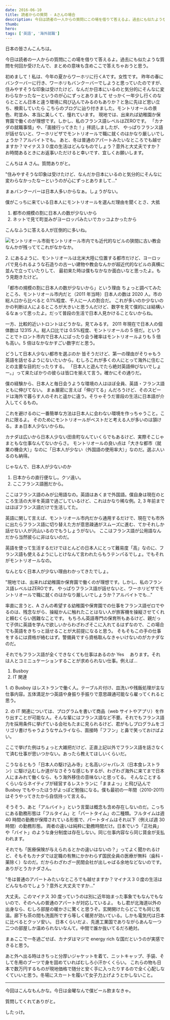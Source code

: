 ```yaml
---
date: 2016-06-10
title: 読者からの質問 - Aさんの場合
description: 今日は読者の一人からの質問にこの場を借りて答えるよ。過去にも似たような質問を何回か受けたんで、まとめの意味も含めここで答えちゃおうと思う。
thumb:
hero:
tags: ['英語', '海外就職']
---
```


日本の皆さんこんちは。

今日は読者の一人からの質問にこの場を借りて答えるよ。過去にも似たような質問を何回か受けたんで、まとめの意味も含めここで答えちゃおうと思う。

<div class='quote'>
  初めまして！私は、今年の夏からワーホリに行くAです。女性です。
  昨年の春にバンクーバーに行き、ワーホリもバンクーバーでしようと思っていたのですが、
  住みやすそうな印象は受けたけど、なんだか日本にいるのと気分的にそんなに変わらなかったなーというのが心にずっとありまして
  せっかく一年少し行くのならとことん日本と違う環境に飛び込んでみるのもありか？と急に先ほど思い立ち、検索していたら
  こちらのブログに辿り付きました。モントリオールの景色、町並み、本当に美しくて、憧れています。
  現地では、出来れば幼稚園か保育園で働くのが理想です。しかし、私のフランス語レベルはZEROです。
  「カナダの就職事情」や、「面接行ってきた！」拝読しましたが、
  やっぱりフランス語が話せないと、ワーホリビザでモントリオールで職に就くのはかなり厳しいでしょうか？アルバイトでも。
  あと、冬は普通のアパートみたいなところでも越せますか？マイナス３０度の生活はどんなものでしょう？意外と大丈夫ですか？
  お時間あるときにお返事いただけると幸いです、宜しくお願いします。

こんちは A さん。質問ありがと。

<div class='quote'>
  "住みやすそうな印象は受けたけど、なんだか日本にいるのと気分的にそんなに変わらなかったなーというのが心にずっとありまして..."

まぁバンクーバーは日本人多いからなぁ。しょうがない。

僕がこっちに来ている日本人にモントリオールを選んだ理由を聞くとさ、大抵

1.  都市の規模の割に日本人の数が少ないから
2.  ネットで見て町並みがヨーロッパみたいでカッコよかったから

こんなふうに答える人が圧倒的に多いね。

![モントリオール市街](../images/question-answer/montreal.jpg)モントリオール市内でも近代的なビルの狭間に古い教会なんかが残っててこれがなかなか。

2\. にあるように、モントリオールは北米大陸に位置する都市だけど、ヨーロッパで見られるような石造りの古ーい建物や教会なんかが超近代的なビルの真横に並んで立っていたりして、 最初来た時は僕もなかなか面白いなと思ったよ。もう見飽きたけど。

「都市の規模の割に日本人の数が少ないから」という理由
ちょっと調べてみたところ、モントリオール市内だと（2011 年当時）日本人の数は 2020 人。市の総人口から比べると 0.1%程度、千人に一人の割合だ。
これが多いのか少ないのかの判断は人によるところが大きいと思うんだけど、数字を見て僕的には結構いるなぁって思ったよ。だって普段の生活で日本人見かけることないからね。

一方、比較的近いトロントはどうかな。見てみるす。
2011 年現在で日本人の個体数は 12315 人。総人口比では 0.5%程度、モントリオールの 5 倍だ。ということでトロント市内で日本人にばったり会う確率はモントリオールよりも 5 倍も高い。5 倍はなかなかすごい数字だと思う。

どうして日本人少ない都市を選ぶのか
皆そうだけど、第一の理由がそりゃもう英語を話せるようにないたいから。むしろこれが多くの人にとって海外に住むことの主要な目的だったりする。 「日本人と遊んでたら絶対英語伸びないでしょー。」って来たばかりの彼らは皆口を揃えて言う。確かにその通りだ。

僕の経験から、日本人と毎日会うような環境の人はほぼ全員、英語・フランス語ともに伸びてない。
まぁ厳密に言えば「伸びてる」んだろうけど、そのスピードは海外で暮らす人のそれと遥かに違う。そりゃそうだ普段の生活に日本語が介入してくるもの。

これを避けるのに一番簡単な方法は日本人に会わない環境を作っちゃうこと。これに限るよ。
そのためにモントリオールがベストだと考える人が多いのは頷ける。まぁ日本人少ないからね。

カナダは広いから日本人少ない田舎町なんていくらでもあるけど、実際そこじゃまともな仕事なんてないからさ。
モントリオールの良い点は「大きな都市（就業の機会大）」なのに「日本人が少ない（外国語の使用率大）」なのだ。選ぶ人いるのも納得。

じゃなんで、日本人が少ないのか

1.  日本からの直行便なし。クソ遠い。
2.  ここフランス語圏だから。

ここはフランス語のみが公用語なの。英語はあくまで外国語。僕自身は現在のところ生活の大半を英語で過ごしているけど、これはかなり稀な例。2, 3 年前まではほぼフランス語だけで生活してた。

英語に関して言えば、モントリオール市内だから通用するだけで、現在でも市外に出たらフランス語に切り替えた方が意思疎通がスムーズに進む、てかそれしか話せない人が沢山いるのでもうしょうがない。
ここはフランス語が公用語なんだから当然彼らに非はないのだ。

英語を使って生活するだけでほとんどの日本人にとって難易度「高」なのに、フランス語も使えるようにしとけなんて言われたらもうテンパるでしょ。でもそれがモントリオールなの。

なんとなく日本人が少ない理由わかってきたでしょ。

<div class='quote'>
  "現地では、出来れば幼稚園か保育園で働くのが理想です。しかし、私のフランス語レベルはZEROです。
  やっぱりフランス語が話せないと、ワーホリビザでモントリオールで職に就くのはかなり厳しいでしょうか？アルバイトでも..."

率直に言うと、A さんの希望する幼稚園や保育園での仕事をフランス語ゼロでやるのは、残念ながら、操縦かんに触れたことはない人が旅客機を操縦させてくれと頼むくらい困難なことです。
もちろん英語専門の保育所もあるけど、親だって子供に英語を学んで欲しいからわざわざそこに入れてるはずなので、この場合でも英語をきちっと話せることが大前提になると思う。
そもそもこの手の仕事をするには資格が絡むはず。警備員ですら資格取んなきゃいけないのがカナダなのだ。

それでもフランス語が全くできなくても仕事はあるのか
Yes 　あります。それは人とコミニュケーションすることが求められない仕事。例えば…

1.  Busboy
2.  IT 関連

1\. の Busboy はレストランで働く人。テーブル片付け、皿洗いや残飯処理が主な仕事内容。五体満足かつ英語や身振り手振りで意思疎通可能なら雇ってくれると思う。

2\. の IT 関連については、プログラムを書いて商品（web サイトやアプリ）を作り出すことが可能な人。そんな輩にはフランス語など不要。それでもフランス語力を採用条件に挙げている会社もたまに見られるけど、君がもしプログラムをゴリゴリ書けちゃうようなサムライなら、面接時「フフン」と鼻で笑っておけばよい。

ここで挙げた例はちょっと大雑把だけど、正直上記以外でフランス語を話さなくて済む仕事が思いつかない。あったら教えてほしいくらいだ。

こうなるともう「日本人の駆け込み寺」と名高いジャパレス（日本食レストラン）に駆け込むしか道がなさそうな感じもするが、わざわざ海外に来てまで日本人にまみれて働くなら、もう海外移住の意味ないと思ってる。
そんなことするくらいならネイティブが経営するレストランに「ままよっ」と飛び込んで Busboy でもやったほうがよっぽど勉強になる。僕も最初の一年間（2010-2011）はそうやってきたから自信持って言える。

そうそう、あと「アルバイト」という言葉は概念も含め存在しないのだ。こっちにある勤務形態は「フルタイム」と「パートタイム」の二種類。フルタイムは週 40 時間の勤務が保障されている形態で、パートタイムはそれ以下（例えば週 30 時間）の勤務形態。
両者の違いは純粋に勤務時間だけ。日本でいう「正社員」や「バイト」のような身分制度は存在しない。同じ仕事内容なら同じ賃金が支払われます。

それでも「医療保険が与えられるとかの違いはないの？」ってよく聞かれるけど、そもそもカナダでは定職の有無にかかわらず国民全員の医療が無料（歯科・薬除く）なのだ。だからわざわざ一民間会社が出しゃばる余地などないのです。ありがとうカナダさん。

"冬は普通のアパートみたいなところでも越せますか？マイナス３０度の生活はどんなものでしょう？意外と大丈夫ですか..."

大丈夫。このマイナス 30 度っていうのは別に近年始まった事象でもなんでもないので、そのへんの普通のアパートが対応しているよ。
もし君が北海道以外の出身なら、むしろ部屋の暖かさに驚くと思うぞ。玄関開けたらどこでも同じ気温。廊下も茶の間も洗面所ですら等しく暖房が効いている。しかも電気代は日本に比べるとクッソ安い。
日本くらいだよ、先進工業国でありながらあんな一つ二つの部屋しか温められないなんて。中間で誰か抜いてるだろ絶対。

まぁここで一冬過ごせば、カナダはマジで energy rich な国だというのが実感できると思う。

あと外へ出る時はきちっと分厚いジャケットを着て、ニットキャップ、手袋、そして冬用のブーツで身を固めていればむしろ小汗かくくらい。
これらの物も日本で数万円するものが現地価格で随分と安く手に入ったりするので全く心配しなくていいと思う。冬場にスカートを履いて女子力上げようとかしないこと。

---

今回はこんなもんかな。今日は金曜なんで僕ビール飲まなきゃ。

質問してくれてありがと。

したっけ。
